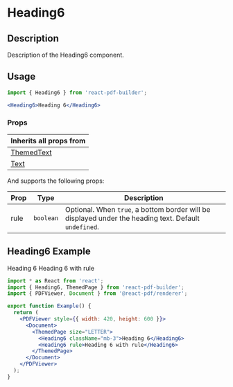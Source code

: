 

<Meta title="Documentation/Components/Typography/Heading6" />

<h1>Heading6</h1>

## Description

Description of the Heading6 component.

## Usage

```jsx
import { Heading6 } from 'react-pdf-builder';
```

```jsx
<Heading6>Heading 6</Heading6>
```

### Props

| Inherits all props from                                                                                                    |
| -------------------------------------------------------------------------------------------------------------------------- |
| [ThemedText](https://justinmahar.github.io/react-pdf-builder/?path=/docs/documentation-components-basics-themedtext--docs) |
| [Text](https://react-pdf.org/components#text)                                                                              |

And supports the following props:

| Prop | Type      | Description                                                                                           |
| ---- | --------- | ----------------------------------------------------------------------------------------------------- |
| rule | `boolean` | Optional. When `true`, a bottom border will be displayed under the heading text. Default `undefined`. |

## Heading6 Example

<DocsPDF>
  <Heading6 className="mb-3">Heading 6</Heading6>
  <Heading6 rule>Heading 6 with rule</Heading6>
</DocsPDF>

```jsx
import * as React from 'react';
import { Heading6, ThemedPage } from 'react-pdf-builder';
import { PDFViewer, Document } from '@react-pdf/renderer';

export function Example() {
  return (
    <PDFViewer style={{ width: 420, height: 600 }}>
      <Document>
        <ThemedPage size="LETTER">
          <Heading6 className="mb-3">Heading 6</Heading6>
          <Heading6 rule>Heading 6 with rule</Heading6>
        </ThemedPage>
      </Document>
    </PDFViewer>
  );
}
```
